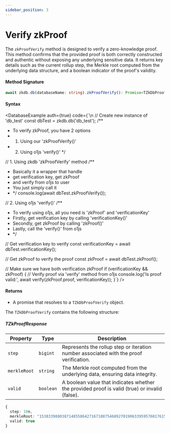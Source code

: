 ```yaml
---
sidebar_position: 3
---
```



# Verify zkProof

The `zkProofVerify` method is designed to verify a zero-knowledge proof. This method confirms that the provided proof is both correctly constructed and authentic without exposing any underlying sensitive data. It returns key details such as the current rollup step, the Merkle root computed from the underlying data structure, and a boolean indicator of the proof's validity.

#### Method Signature

```ts
await zkdb.db(databaseName: string).zkProofVerify(): Promise<TZkDbProofVerify>;
```

#### Syntax

<DatabaseExample auth={true} code={`\n
// Create new instance of 'db_test'
const dbTest = zkdb.db('db_test');
/**
 * To verify zkProof, you have 2 options
 * 1. Using our 'zkProofVerify()'
 * 2. Using o1js 'verify()'
 */

// 1. Using zkdb 'zkProofVerify' method
/**
 * Basically it a wrapper that handle
 * get verification key, get zkProof
 * and verify from o1js to user
 * You just simply call it
 * */
console.log(await dbTest.zkProofVerify());

// 2. Using o1js 'verify()'
/**
 * To verify using o1js, all you need is 'zkProof' and 'verificationKey'
 * Firstly, get verification key by calling 'verificationKey()'
 * Secondly, get zkProof by calling 'zkProof()'
 * Lastly, call the 'verify()' from o1js
 * */

// Get verification key to verify
const verificationKey = await dbTest.verificationKey();

// Get zkProof to verify the proof
const zkProof = await dbTest.zkProof();

// Make sure we have both verification zkProof
if (verificationKey && zkProof) {
  // Verify proof via 'verify' method from o1js
  console.log('Is proof valid:', await verify(zkProof.proof, verificationKey));
}`} />



#### Returns

- A promise that resolves to a `TZkDbProofVerify` object.

The `TZkDbProofVerify` contains the following structure:

##### **TZkProofResponse**

| **Property** | **Type**    | **Description**                                                                              |
| ------------ | ----------- | ---------------------------------------------------------------------------------------------|
| `step`       | `bigint`    | 	Represents the rollup step or iteration number associated with the proof verification.      |
| `merkleRoot` | `string`    | The Merkle root computed from the underlying data, ensuring data integrity.                  |
| `valid`      | `boolean`   | A boolean value that indicates whether the provided proof is valid (true) or invalid (false).|

```typescript
{
  step: 10n,
  merkleRoot: "15383398803871485586427167108754689270190633959576017615536369378087055779186",
  valid: true
}
```
